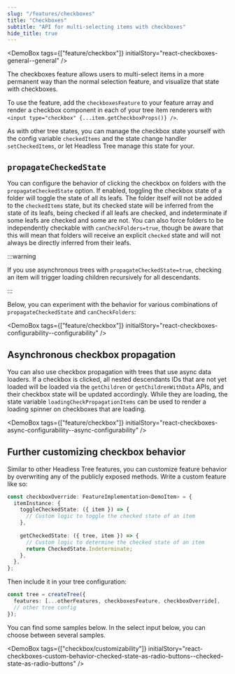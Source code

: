 ```yaml
---
slug: "/features/checkboxes"
title: "Checkboxes"
subtitle: "API for multi-selecting items with checkboxes"
hide_title: true
---
```



<FeaturePageHeader
    title="Checkboxes"
    subtitle="API for multi-selecting items with checkboxes"
    feature="checkboxes"
/>

<DemoBox tags={["feature/checkbox"]} initialStory="react-checkboxes-general--general" />


The checkboxes feature allows users to multi-select items in a more permanent way than the normal
selection feature, and visualize that state with checkboxes.

To use the feature, add the `checkboxesFeature` to your feature array and render a checkbox component
in each of your tree item renderers with `<input type="checkbox" {...item.getCheckboxProps()} />`.

As with other tree states, you can manage the checkbox state yourself with the config variable `checkedItems`
and the state change handler `setCheckedItems`, or let Headless Tree manage this state for your.

## `propagateCheckedState`

You can configure the behavior of clicking the checkbox on folders with the `propagateCheckedState` option. 
If enabled, toggling the checkbox state of a folder will toggle the state of all its leafs. The folder itself
will not be added to the `checkedItems` state, but its checked state will be inferred from the state of
its leafs, being checked if all leafs are checked, and indeterminate if some leafs are checked
and some are not. You can also force folders to be independently checkable with `canCheckFolders=true`,
though be aware that this will mean that folders will receive an explicit `checked` state and will not
always be directly inferred from their leafs.

:::warning

If you use asynchronous trees with `propagateCheckedState=true`, checking an item will trigger loading
children recursively for all descendants.

:::

Below, you can experiment with the behavior for various combinations of `propagateCheckedState` and `canCheckFolders`:

<DemoBox tags={["feature/checkbox"]} initialStory="react-checkboxes-configurability--configurability" />

## Asynchronous checkbox propagation

You can also use checkbox propagation with trees that use async data loaders. If a checkbox is clicked, all nested
descendants IDs that are not yet loaded will be loaded via the `getChildren` or `getChildrenWithData` APIs, and
their checkbox state will be updated accordingly. While they are loading, the state variable `loadingCheckPropagationItems`
can be used to render a loading spinner on checkboxes that are loading.

<DemoBox tags={["feature/checkbox"]} initialStory="react-checkboxes-async-configurability--async-configurability" />

## Further customizing checkbox behavior

Similar to other Headless Tree features, you can customize feature behavior by overwriting any of the publicly
exposed methods. Write a custom feature like so:

```ts
const checkboxOverride: FeatureImplementation<DemoItem> = {
  itemInstance: {
    toggleCheckedState: ({ item }) => {
      // Custom logic to toggle the checked state of an item
    },
    
    getCheckedState: ({ tree, item }) => {
      // Custom logic to determine the checked state of an item
      return CheckedState.Indeterminate;
    },
  },
};
```

Then include it in your tree configuration:

```ts
const tree = createTree({
  features: [...otherFeatures, checkboxesFeature, checkboxOverride],
  // other tree config
});
```

You can find some samples below. In the select input below, you can choose between several samples.

<DemoBox tags={["checkbox/customizability"]} initialStory="react-checkboxes-custom-behavior-checked-state-as-radio-buttons--checked-state-as-radio-buttons" />